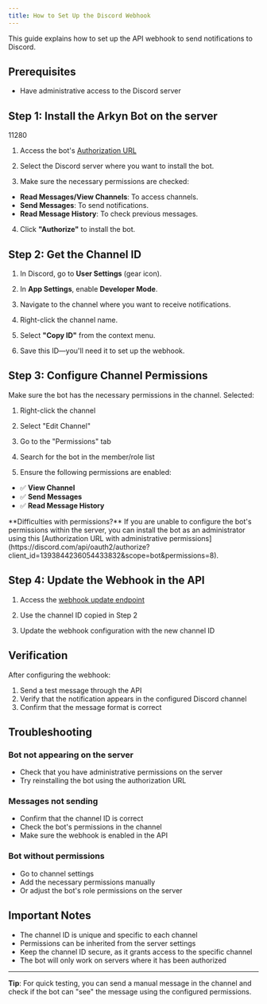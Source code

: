 ```yaml
---
title: How to Set Up the Discord Webhook
---
```


This guide explains how to set up the API webhook to send notifications to Discord.

## Prerequisites

- Have administrative access to the Discord server

## Step 1: Install the Arkyn Bot on the server

11280

1. Access the bot's [Authorization URL](https://discord.com/api/oauth2/authorize?client_id=1393844236054433832&scope=bot&permissions=536947728)

2. Select the Discord server where you want to install the bot.

3. Make sure the necessary permissions are checked:

- **Read Messages/View Channels**: To access channels.
- **Send Messages**: To send notifications.
- **Read Message History**: To check previous messages.

4. Click **"Authorize"** to install the bot.

## Step 2: Get the Channel ID

1. In Discord, go to **User Settings** (gear icon).

2. In **App Settings**, enable **Developer Mode**.

3. Navigate to the channel where you want to receive notifications.

4. Right-click the channel name.

5. Select **"Copy ID"** from the context menu.

6. Save this ID—you'll need it to set up the webhook.

## Step 3: Configure Channel Permissions

Make sure the bot has the necessary permissions in the channel. Selected:

1. Right-click the channel

2. Select "Edit Channel"

3. Go to the "Permissions" tab

4. Search for the bot in the member/role list

5. Ensure the following permissions are enabled:

- ✅ **View Channel**
- ✅ **Send Messages**
- ✅ **Read Message History**


<Aside type="note">
  **Difficulties with permissions?** If you are unable to configure the bot's
  permissions within the server, you can install the bot as an administrator
  using this [Authorization URL with administrative
  permissions](https://discord.com/api/oauth2/authorize?client_id=1393844236054433832&scope=bot&permissions=8).
</Aside>

## Step 4: Update the Webhook in the API

1. Access the [webhook update endpoint](/en/webhook/updatewebhook)

2. Use the channel ID copied in Step 2

3. Update the webhook configuration with the new channel ID

## Verification

After configuring the webhook:

1. Send a test message through the API
2. Verify that the notification appears in the configured Discord channel
3. Confirm that the message format is correct

## Troubleshooting

### Bot not appearing on the server

- Check that you have administrative permissions on the server
- Try reinstalling the bot using the authorization URL

### Messages not sending

- Confirm that the channel ID is correct
- Check the bot's permissions in the channel
- Make sure the webhook is enabled in the API

### Bot without permissions

- Go to channel settings
- Add the necessary permissions manually
- Or adjust the bot's role permissions on the server

## Important Notes

- The channel ID is unique and specific to each channel
- Permissions can be inherited from the server settings
- Keep the channel ID secure, as it grants access to the specific channel
- The bot will only work on servers where it has been authorized

---

**Tip**: For quick testing, you can send a manual message in the channel and check if the bot can "see" the message using the configured permissions.
